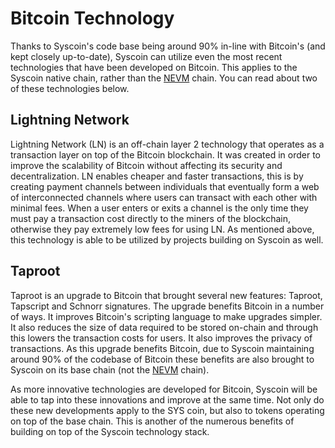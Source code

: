 # Bitcoin Technology

Thanks to Syscoin's code base being around 90% in-line with Bitcoin's (and kept closely up-to-date), Syscoin can utilize even the most recent technologies that have been developed on Bitcoin. This applies to the Syscoin native chain, rather than the [NEVM](/docs/tech/nevm) chain. You can read about two of these technologies below.

## Lightning Network

Lightning Network (LN) is an off-chain layer 2 technology that operates as a transaction layer on top of the Bitcoin blockchain. It was created in order to improve the scalability of Bitcoin without affecting its security and decentralization. LN enables cheaper and faster transactions, this is by creating payment channels between individuals that eventually form a web of interconnected channels where users can transact with each other with minimal fees. When a user enters or exits a channel is the only time they must pay a transaction cost directly to the miners of the blockchain, otherwise they pay extremely low fees for using LN. As mentioned above, this technology is able to be utilized by projects building on Syscoin as well.

## Taproot

Taproot is an upgrade to Bitcoin that brought several new features: Taproot, Tapscript and Schnorr signatures. The upgrade benefits Bitcoin in a number of ways. It improves Bitcoin's scripting language to make upgrades simpler. It also reduces the size of data required to be stored on-chain and through this lowers the transaction costs for users. It also improves the privacy of transactions. As this upgrade benefits Bitcoin, due to Syscoin maintaining around 90% of the codebase of Bitcoin these benefits are also brought to Syscoin on its base chain (not the [NEVM](nevm) chain).



As more innovative technologies are developed for Bitcoin, Syscoin will be able to tap into these innovations and improve at the same time. Not only do these new developments apply to the SYS coin, but also to tokens operating on top of the base chain. This is another of the numerous benefits of building on top of the Syscoin technology stack.

